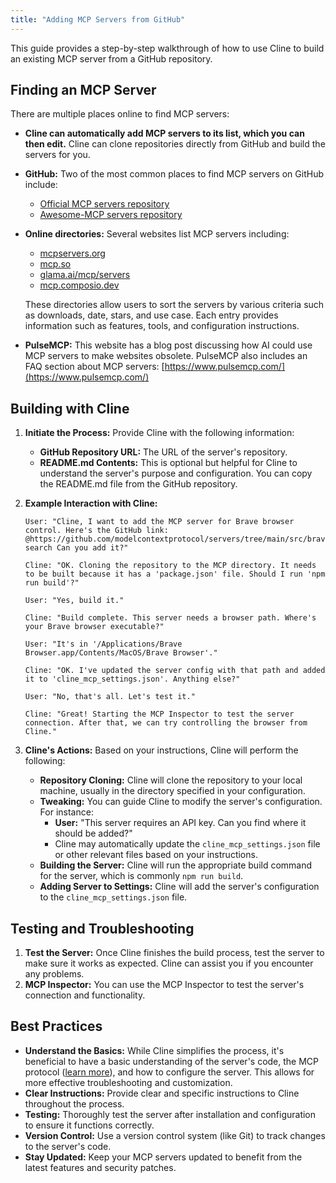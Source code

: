 ```yaml
---
title: "Adding MCP Servers from GitHub"
---
```


This guide provides a step-by-step walkthrough of how to use Cline to build an existing MCP server from a GitHub repository.

## **Finding an MCP Server**

There are multiple places online to find MCP servers:

-   **Cline can automatically add MCP servers to its list, which you can then edit.** Cline can clone repositories directly from GitHub and build the servers for you.
-   **GitHub:** Two of the most common places to find MCP servers on GitHub include:
    -   [Official MCP servers repository](https://github.com/modelcontextprotocol/servers)
    -   [Awesome-MCP servers repository](https://github.com/punkpeye/awesome-mcp-servers)
-   **Online directories:** Several websites list MCP servers including:

    -   [mcpservers.org](https://mcpservers.org/)
    -   [mcp.so](https://mcp.so/)
    -   [glama.ai/mcp/servers](https://glama.ai/mcp/servers)
    -   [mcp.composio.dev](https://mcp.composio.dev/)

    These directories allow users to sort the servers by various criteria such as downloads, date, stars, and use case. Each entry provides information such as features, tools, and configuration instructions.

-   **PulseMCP:** This website has a blog post discussing how AI could use MCP servers to make websites obsolete. PulseMCP also includes an FAQ section about MCP servers: [https://www.pulsemcp.com/](https://www.pulsemcp.com/)

## **Building with Cline**

1. **Initiate the Process:** Provide Cline with the following information:
    - **GitHub Repository URL:** The URL of the server's repository.
    - **README.md Contents:** This is optional but helpful for Cline to understand the server's purpose and configuration. You can copy the README.md file from the GitHub repository.
2. **Example Interaction with Cline:**

    ```
    User: "Cline, I want to add the MCP server for Brave browser control. Here's the GitHub link: @https://github.com/modelcontextprotocol/servers/tree/main/src/brave-search Can you add it?"

    Cline: "OK. Cloning the repository to the MCP directory. It needs to be built because it has a 'package.json' file. Should I run 'npm run build'?"

    User: "Yes, build it."

    Cline: "Build complete. This server needs a browser path. Where's your Brave browser executable?"

    User: "It's in '/Applications/Brave Browser.app/Contents/MacOS/Brave Browser'."

    Cline: "OK. I've updated the server config with that path and added it to 'cline_mcp_settings.json'. Anything else?"

    User: "No, that's all. Let's test it."

    Cline: "Great! Starting the MCP Inspector to test the server connection. After that, we can try controlling the browser from Cline."
    ```

3. **Cline's Actions:** Based on your instructions, Cline will perform the following:
    - **Repository Cloning:** Cline will clone the repository to your local machine, usually in the directory specified in your configuration.
    - **Tweaking:** You can guide Cline to modify the server's configuration. For instance:
        - **User:** "This server requires an API key. Can you find where it should be added?"
        - Cline may automatically update the `cline_mcp_settings.json` file or other relevant files based on your instructions.
    - **Building the Server:** Cline will run the appropriate build command for the server, which is commonly `npm run build`.
    - **Adding Server to Settings:** Cline will add the server's configuration to the `cline_mcp_settings.json` file.

## **Testing and Troubleshooting**

1. **Test the Server:** Once Cline finishes the build process, test the server to make sure it works as expected. Cline can assist you if you encounter any problems.
2. **MCP Inspector:** You can use the MCP Inspector to test the server's connection and functionality.

## **Best Practices**

-   **Understand the Basics:** While Cline simplifies the process, it's beneficial to have a basic understanding of the server's code, the MCP protocol ([learn more](/mcp/mcp-overview)), and how to configure the server. This allows for more effective troubleshooting and customization.
-   **Clear Instructions:** Provide clear and specific instructions to Cline throughout the process.
-   **Testing:** Thoroughly test the server after installation and configuration to ensure it functions correctly.
-   **Version Control:** Use a version control system (like Git) to track changes to the server's code.
-   **Stay Updated:** Keep your MCP servers updated to benefit from the latest features and security patches.
